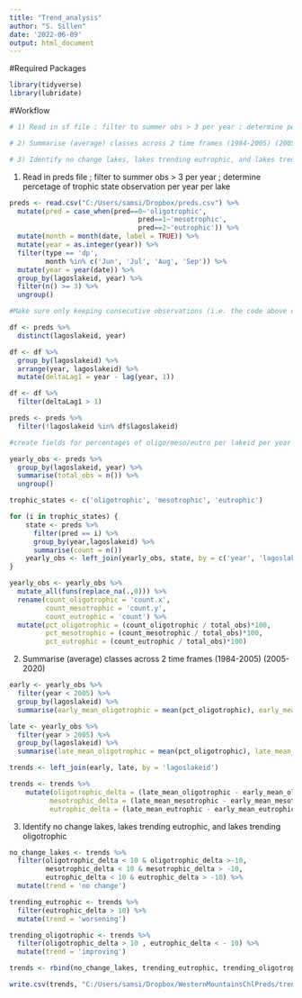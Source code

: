 ```yaml
---
title: "Trend_analysis"
author: "S. Sillen"
date: '2022-06-09'
output: html_document
---
```


#Required Packages
```r
library(tidyverse)
library(lubridate)
```


#Workflow
```r

# 1) Read in sf file ; filter to summer obs > 3 per year ; determine percetage of trophic state observation per year per lake

# 2) Summarise (average) classes across 2 time frames (1984-2005) (2005-2020)

# 3) Identify no change lakes, lakes trending eutrophic, and lakes trending oligotrophic
```

1) Read in preds file ; filter to summer obs > 3 per year ; determine percetage of trophic state observation per year per lake
```r
preds <- read.csv("C:/Users/samsi/Dropbox/preds.csv") %>%
  mutate(pred = case_when(pred==0~'oligotrophic',
                                pred==1~'mesotrophic',
                                pred==2~'eutrophic')) %>%
  mutate(month = month(date, label = TRUE)) %>%
  mutate(year = as.integer(year)) %>%
  filter(type == 'dp',
         month %in% c('Jun', 'Jul', 'Aug', 'Sep')) %>%
  mutate(year = year(date)) %>%
  group_by(lagoslakeid, year) %>%
  filter(n() >= 3) %>%
  ungroup()

#Make sure only keeping consecutive observations (i.e. the code above only keeps years where there are three observations per year, but includes gaps; the code below drops all of the lakes with gaps)

df <- preds %>%
  distinct(lagoslakeid, year)

df <- df %>% 
  group_by(lagoslakeid) %>% 
  arrange(year, lagoslakeid) %>%
  mutate(deltaLag1 = year - lag(year, 1)) 

df <- df %>%
  filter(deltaLag1 > 1)

preds <- preds %>%
  filter(!lagoslakeid %in% df$lagoslakeid)

#create fields for percentages of oligo/meso/eutro per lakeid per year

yearly_obs <- preds %>%
  group_by(lagoslakeid, year) %>%
  summarise(total_obs = n()) %>%
  ungroup()

trophic_states <- c('oligotrophic', 'mesotrophic', 'eutrophic')

for (i in trophic_states) {
    state <- preds %>%
      filter(pred == i) %>%
      group_by(year,lagoslakeid) %>%
      summarise(count = n())
    yearly_obs <- left_join(yearly_obs, state, by = c('year', 'lagoslakeid'))
}

yearly_obs <- yearly_obs %>%
  mutate_all(funs(replace_na(.,0))) %>%
  rename(count_oligotrophic = 'count.x',
         count_mesotrophic = 'count.y',
         count_eutrophic = 'count') %>%
  mutate(pct_oligotrophic = (count_oligotrophic / total_obs)*100,
         pct_mesotrophic = (count_mesotrophic / total_obs)*100,
         pct_eutrophic = (count_eutrophic / total_obs)*100) 
```

2) Summarise (average) classes across 2 time frames (1984-2005) (2005-2020)
```r

early <- yearly_obs %>%
  filter(year < 2005) %>%
  group_by(lagoslakeid) %>%
  summarise(early_mean_oligotrophic = mean(pct_oligotrophic), early_mean_mesotrophic = mean(pct_mesotrophic), early_mean_eutrophic = mean(pct_eutrophic))

late <- yearly_obs %>%
  filter(year > 2005) %>%
  group_by(lagoslakeid) %>%
  summarise(late_mean_oligotrophic = mean(pct_oligotrophic), late_mean_mesotrophic = mean(pct_mesotrophic), late_mean_eutrophic = mean(pct_eutrophic))

trends <- left_join(early, late, by = 'lagoslakeid')

trends <- trends %>%
    mutate(oligotrophic_delta = (late_mean_oligotrophic - early_mean_oligotrophic),
          mesotrophic_delta = (late_mean_mesotrophic - early_mean_mesotrophic),
          eutrophic_delta = (late_mean_eutrophic - early_mean_eutrophic))
```

3) Identify no change lakes, lakes trending eutrophic, and lakes trending oligotrophic
```r

no_change_lakes <- trends %>%
  filter(oligotrophic_delta < 10 & oligotrophic_delta >-10, 
         mesotrophic_delta < 10 & mesotrophic_delta > -10, 
         eutrophic_delta < 10 & eutrophic_delta > -10) %>%
  mutate(trend = 'no change')

trending_eutrophic <- trends %>%
  filter(eutrophic_delta > 10) %>%
  mutate(trend = 'worsening')

trending_oligotrophic <- trends %>%
  filter(oligotrophic_delta > 10 , eutrophic_delta < - 10) %>%
  mutate(trend = 'improving')

trends <- rbind(no_change_lakes, trending_eutrophic, trending_oligotrophic)

write.csv(trends, "C:/Users/samsi/Dropbox/WesternMountainsChlPreds/trends.csv")
```
